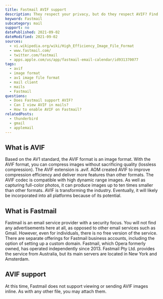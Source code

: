 ```yaml
---
title: Fastmail AVIF support
description: They respect your privacy, but do they respect AVIF? Find out how you can use AVIF images in Fastmail.
keyword: Fastmail
subcategory: mail
support: no
datePublished: 2021-09-02
dateModified: 2021-09-02
sources:
  - vi.wikipedia.org/wiki/High_Efficiency_Image_File_Format
  - www.fastmail.com/
  - twitter.com/fastmail
  - apps.apple.com/us/app/fastmail-email-calendar/id931370077
tags:
  - avif
  - image format
  - av1 image file format
  - mail client
  - mails
  - Fastmail
questions:
  - Does Fastmail support AVIF?
  - Can I view AVIF in mails?
  - How to enable AVIF on Fastmail?
relatedPosts:
  - thunderbird
  - gmail
  - applemail
---
```


## What is AVIF

Based on the AV1 standard, the AVIF format is an image format. With the AVIF format, you can compress images without sacrificing quality (lossless compression). The AVIF extension is .avif. AOM created AVIF to improve compression efficiency and deliver more features than other formats. The AVIF codec is compatible with high dynamic range images. As well as capturing full-color photos, it can produce images up to ten times smaller than other formats. AVIF is transforming the industry. Eventually, it will likely be incorporated into all platforms because of its potential.

## What is Fastmail

Fastmail is an email service provider with a security focus. You will not find any advertisements here at all, as opposed to other email services such as Gmail. However, even for individuals, there is no free version of the service. There are separate offerings for Fastmail business accounts, including the option of setting up a custom domain. Fastmail, which Opera formerly owned, has operated independently since 2013. Fastmail Pty Ltd. provides the service from Australia, but its main servers are located in New York and Amsterdam.

## AVIF support

At this time, Fastmail does not support viewing or sending AVIF images inline. As with any other file, you may attach them.
